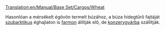 [[Translation:en/Manual/Base Set/Cargos/Wheat]]

{{hu/Rakomány|név=Búza (szubarktikus égövi)
|kép=en/Grain.png
|termeli=[[hu/Manual/Base Set/Industries/Farm|farm]]
|fogadja=szubarktikus éghajlaton: [[hu/Manual/Base Set/Industries/Konzervgyár|konzervgyár]]
}}

Hasonlóan a mérsékelt égövön termelt búzához, a búza hidegtűrő fajtáját [[hu/Manual/Éghajlatok#Szubarktikus|szubarktikus]] éghajlaton is [[hu/Manual/Base Set/Industries/Farm|farmon]] állítják elő, de [[hu/Manual/Base Set/Industries/Konzervgyár|konzervgyárba]] szállítják.


{{hu/Navbox Rakomány}}